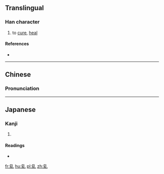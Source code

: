 ==Translingual==

===Han character===
{{Han char|rn=5|rad=乙|as=10|sn=11|four=22910|canj=BFU|ids=⿰⿱爫糸乚}}

# to [[cure]], [[heal]]

====References====
* {{Han ref|kx=0084.280|dkj=00205|dj=0173.010|hdz=10057.040|uh=4E7F|ud=20095|bh=D44B|bd=54347}}

----

==Chinese==
{{zh-forms}}

===Pronunciation===
{{zh-pron
|m=zhì
|c=
|mc=
|oc=
|ma=
|cat=v
}}

----

==Japanese==

===Kanji===
{{ja-kanji|grade=|rs=乙10}}

# {{defn|lang=ja|sort=乙10}}

====Readings====
* {{ja-readings|on=[[ち]] (chi), [[じ]] (ji)|kun=[[おさめる]] (osameru)}}

[[fr:乿]]
[[hu:乿]]
[[pl:乿]]
[[zh:乿]]
